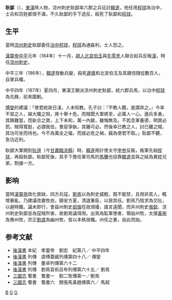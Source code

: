 {{東亞男性歷史人物
|名稱 = 耿鄙
|身份 =
|國家 =中國
|時代 =[[東漢|東漢]]
|主君 =[[漢靈帝|漢靈帝]]
|屆數 =
|最高職務 = [[涼州|涼州]][[刺史|刺史]]
|前任 = 
|繼任 = 
|畫像 =
|說明 =
|姓 = 耿
|名 = 鄙
|姓名 = 耿鄙
|字 =
|名乘 =
|官職 = 涼州刺史
|封爵 =
|封號 =
|御稱號 =
|宮號1 =
|宮號2 =
|封地 =
|神號 =
|尊號 =
|族裔 = 
|旗籍 =
|府邸 =
|世系 = 
|初名 =
|乳名 =
|幼名 =
|兒名 =
|童名 =
|小字 =
|別名 =
|號 =
|法號 =
|院號 =
|其他名號 =
|出生日期 = 
|逝世年份 = [[中平|中平]]四年（187年）
|逝世地點 = 涼州
}}
'''耿鄙'''（{{bd|？||187年||catIdx=G耿}}），[[東漢|東漢]]時人物，涼州刺史耿鄙率六郡之兵征討[[韓遂|韓遂]]，他任用[[程球|程球]]為治中，士兵和百姓都很不滿，不久耿鄙的手下造反，殺死了耿鄙和[[程球|程球]]。

== 生平 ==
當時[[涼州|涼州]][[刺史|刺史]]耿鄙委任[[治中|治中]][[程球|程球]]，[[程球|程球]]為通姦利，士人怨之。

[[漢靈帝|漢靈帝]][[中平|中平]]元年（184年）十一月，[[胡人|胡人]][[北宮伯玉|北宮伯玉]]與[[先零羌|先零羌]]人聯合起兵反叛[[東漢|漢]]，時任[[涼州|涼州]][[刺史|刺史]]。

中平三年（186年），[[韓遂|韓遂]]發動兵變，殺死[[邊章|邊章]]和北宮伯玉及其親信隨從數百人，自掌兵權。

中平四年（187年）夏四月，東漢王朝派涼州刺史耿鄙，統六郡兵馬，以治中[[程球|程球]]為先鋒，前來圍剿。

[[傅燮_(東漢)|傅燮]]的建議：「使君統政日淺，人未知教。孔子曰：『不教人戰，是謂弃之。』今率不習之人，越大隴之阻，將十舉十危，而賊聞大軍將至，必萬人一心。邊兵多勇，其鋒難當，而新合之眾，上下未和，萬一內變，雖悔無及。不若息軍養德，明賞必罰。賊得寬挺，必謂我怯，羣惡爭埶，其離可必。然後率已教之人，討已離之賊，其功可坐而待也。今不為萬全之福，而就必危之禍，竊為使君不取。」耿鄙不聽，急功近利。

耿鄙大軍開到[[狄道|狄道]]（今[[甘肅|甘肅]][[臨洮縣|臨洮縣]]）時，[[韓遂|韓遂]]用計使太守[[李参_(东汉)|李参]]反叛，叛軍先殺[[程球|程球]]，再殺耿鄙。耿鄙死後，其手下擔任軍司馬的[[馬騰|馬騰]]也投靠[[韓遂|韓遂]]並與之結為異姓兄弟，割據一方。

==影响==
當時[[漢靈帝|漢靈帝]]政化衰缺，四方兵寇，[[刘焉_(益州牧)|劉焉]]以為刺史威輕，既不能禁，且用非其人，輒增暴亂，乃建議改置牧伯，鎮安方夏，清選重臣，以居其任。劉焉乃陰求為交阯，以避時難。議未即行，會益州刺史[[郤儉|郤儉]]在政煩擾，謠言遠聞，而并州刺史[[張懿|張懿]]、涼州刺史耿鄙並為寇賊所害，故劉焉議得用。出焉為監軍使者，領益州牧，太僕[[黃琬|黃琬]]為豫州牧，宗正[[劉虞|劉虞]]為幽州牧，皆以本秩居職。州任之重，自此而始。

==参考文献==
[[Category:耿姓|B]]
[[Category:東漢刺史|G]]
[[Category:東漢戰爭身亡者|G]]
* [[後漢書|後漢書]] 本紀　孝靈帝　劉宏　紀第八／ 中平四年
* [[後漢書|後漢書]] 列傳　虞傅蓋臧列傳第四十八／ 傳燮
* [[後漢書|後漢書]] 列傳　董卓列傳第六十二
* [[後漢書|後漢書]] 列傳　劉焉袁術呂布列傳第六十五／ 劉焉
* [[三國志|三國志]] 蜀書　蜀書一　劉二牧傳第一／劉焉
* [[三國志|三國志]] 蜀書　蜀書六　關張馬黃趙傳第六／ 馬超